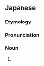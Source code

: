 {{also|食蟻獸}}
==Japanese==
{{ja-kanjitab|sort=ありくい|yomi=irr}}

===Etymology===
{{compound|lang=ja|食|蟻|獣|tr1=kui|tr2=ari|t1=[[eating]]|t2=[[ant]]|t3=[[beast]]|sort=ありくい}}

===Pronunciation===
{{ja-pron|acc=h|acc2=2|acc3=3|y=i|ありくい}}

===Noun===
{{ja-noun|ありくい|アリクイ|hhira=ありくひ}}

# {{alternative spelling of|lang=ja|蟻食}}